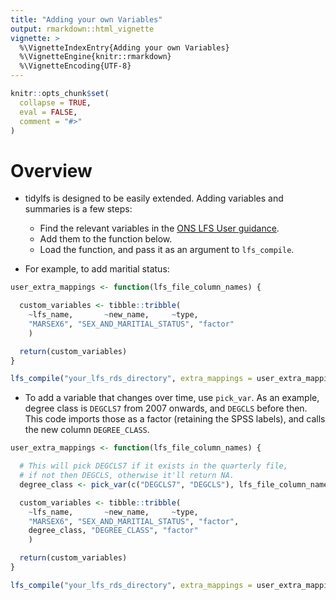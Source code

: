 ```yaml
---
title: "Adding your own Variables"
output: rmarkdown::html_vignette
vignette: >
  %\VignetteIndexEntry{Adding your own Variables}
  %\VignetteEngine{knitr::rmarkdown}
  %\VignetteEncoding{UTF-8}
---
```


```r
knitr::opts_chunk$set(
  collapse = TRUE,
  eval = FALSE,
  comment = "#>"
)
```

# Overview

* tidylfs is designed to be easily extended. Adding variables and summaries is a few steps:

    * Find the relevant variables in the [ONS LFS User guidance](https://www.ons.gov.uk/employmentandlabourmarket/peopleinwork/employmentandemployeetypes/methodologies/labourforcesurveyuserguidance).
    * Add them to the function below.
    * Load the function, and pass it as an argument to `lfs_compile`.


* For example, to add maritial status:

```r
user_extra_mappings <- function(lfs_file_column_names) {

  custom_variables <- tibble::tribble(
    ~lfs_name,       ~new_name,     ~type,
    "MARSEX6", "SEX_AND_MARITIAL_STATUS", "factor"
    )

  return(custom_variables)
}

lfs_compile("your_lfs_rds_directory", extra_mappings = user_extra_mappings)

```

* To add a variable that changes over time, use `pick_var`. As an example, degree class is `DEGCLS7` from 2007 onwards, and `DEGCLS` before then. This code imports those as a factor (retaining the SPSS labels), and calls the new column `DEGREE_CLASS`.

```r
user_extra_mappings <- function(lfs_file_column_names) {

  # This will pick DEGCLS7 if it exists in the quarterly file,
  # if not then DEGCLS, otherwise it'll return NA.
  degree_class <- pick_var(c("DEGCLS7", "DEGCLS"), lfs_file_column_names)

  custom_variables <- tibble::tribble(
    ~lfs_name,       ~new_name,     ~type,
    "MARSEX6", "SEX_AND_MARITIAL_STATUS", "factor",
    degree_class, "DEGREE_CLASS", "factor"
    )

  return(custom_variables)
}

lfs_compile("your_lfs_rds_directory", extra_mappings = user_extra_mappings)

```
